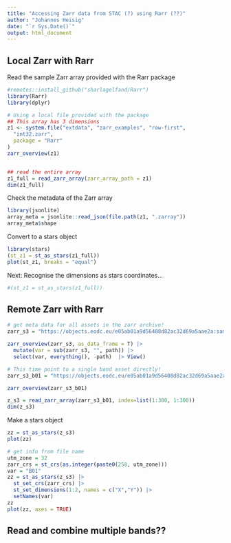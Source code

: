 ```yaml
---
title: "Accessing Zarr data from STAC (?) using Rarr (??)"
author: "Johannes Heisig"
date: "`r Sys.Date()`"
output: html_document
---
```


## Local Zarr with Rarr

Read the sample Zarr array provided with the Rarr package
```r
#remotes::install_github("sharlagelfand/Rarr")
library(Rarr)
library(dplyr)

# Using a local file provided with the package
## This array has 3 dimensions
z1 <- system.file("extdata", "zarr_examples", "row-first",
  "int32.zarr",
  package = "Rarr"
)
zarr_overview(z1)


## read the entire array
z1_full = read_zarr_array(zarr_array_path = z1)
dim(z1_full)
```

Check the metadata of the Zarr array
```r
library(jsonlite)
array_meta = jsonlite::read_json(file.path(z1, ".zarray"))
array_meta$shape
```


Convert to a stars object
```r
library(stars)
(st_z1 = st_as_stars(z1_full))
plot(st_z1, breaks = "equal")
```

Next: Recognise the dimensions as stars coordinates...
```r
#(st_z1 = st_as_stars(z1_full))

```

## Remote Zarr with Rarr

```r
# get meta data for all assets in the zarr archive!
zarr_s3 = "https://objects.eodc.eu/e05ab01a9d56408d82ac32d69a5aae2a:sample-data/tutorial_data/cpm_v253/S2B_MSIL1C_20250113T103309_N0511_R108_T32TLQ_20250113T122458.zarr"

zarr_overview(zarr_s3, as_data_frame = T) |> 
  mutate(var = sub(zarr_s3, "", path)) |> 
  select(var, everything(), -path)  |> View()
```


```r
# This time point to a single band asset directly!
zarr_s3_b01 = "https://objects.eodc.eu/e05ab01a9d56408d82ac32d69a5aae2a:sample-data/tutorial_data/cpm_v253/S2B_MSIL1C_20250113T103309_N0511_R108_T32TLQ_20250113T122458.zarr/measurements/reflectance/r60m/b01"

zarr_overview(zarr_s3_b01)
```


```r
z_s3 = read_zarr_array(zarr_s3_b01, index=list(1:300, 1:300))
dim(z_s3)
```

Make a stars object
```r
zz = st_as_stars(z_s3)
plot(zz)

# get info from file name
utm_zone = 32
zarr_crs = st_crs(as.integer(paste0(258, utm_zone)))
var = "B01"
zz = st_as_stars(z_s3) |> 
  st_set_crs(zarr_crs) |> 
  st_set_dimensions(1:2, names = c("X","Y")) |> 
  setNames(var)
zz
plot(zz, axes = TRUE)
```

## Read and combine multiple bands??